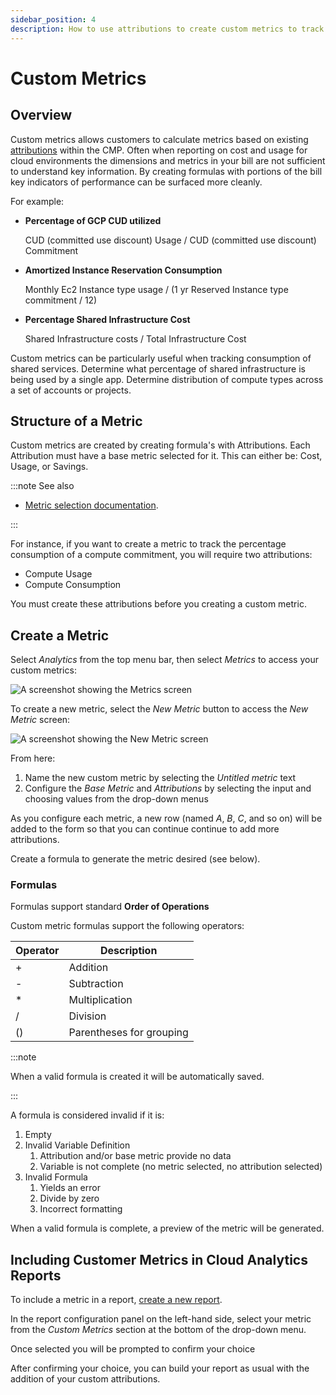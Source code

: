 ```yaml
---
sidebar_position: 4
description: How to use attributions to create custom metrics to track and report on KPIs for your cloud
---
```


# Custom Metrics

## Overview

Custom metrics allows customers to calculate metrics based on existing [attributions](attributing-cloud-spend.mdx) within the CMP. Often when reporting on cost and usage for cloud environments the dimensions and metrics in your bill are not sufficient to understand key information. By creating formulas with portions of the bill key indicators of performance can be surfaced more cleanly.

For example:

- **Percentage of GCP CUD utilized**

  CUD (committed use discount) Usage / CUD (committed use discount) Commitment

- **Amortized Instance Reservation Consumption**

  Monthly Ec2 Instance type usage / (1 yr Reserved Instance type commitment / 12)

- **Percentage Shared Infrastructure Cost**

  Shared Infrastructure costs / Total Infrastructure Cost

Custom metrics can be particularly useful when tracking consumption of shared services. Determine what percentage of shared infrastructure is being used by a single app. Determine distribution of compute types across a set of accounts or projects.

## Structure of a Metric

Custom metrics are created by creating formula's with Attributions. Each Attribution must have a base metric selected for it. This can either be: Cost, Usage, or Savings.

:::note See also

- [Metric selection documentation](editing-your-cloud-report.mdx#metrics).

:::

For instance, if you want to create a metric to track the percentage consumption of a compute commitment, you will require two attributions:

- Compute Usage
- Compute Consumption

You must create these attributions before you creating a custom metric.

## Create a Metric

Select _Analytics_ from the top menu bar, then select _Metrics_ to access your custom metrics:

![A screenshot showing the Metrics screen](../.gitbook/assets/cmp-metrics-screen.png)

To create a new metric, select the _New Metric_ button to access the _New Metric_ screen:

![A screenshot showing the _New Metric_ screen](../.gitbook/assets/cmp-new-metric.png)

From here:

1. Name the new custom metric by selecting the _Untitled metric_ text
2. Configure the _Base Metric_ and _Attributions_ by selecting the input and choosing values from the drop-down menus

As you configure each metric, a new row (named _A_, _B_, _C_, and so on) will
be added to the form so that you can continue continue to add more
attributions.

Create a formula to generate the metric desired (see below).

### Formulas

Formulas support standard **Order of Operations**

Custom metric formulas support the following operators:

| Operator | Description              |
| -------- | ------------------------ |
| +        | Addition                 |
| -        | Subtraction              |
| \*       | Multiplication           |
| /        | Division                 |
| ()       | Parentheses for grouping |

:::note

When a valid formula is created it will be automatically saved.

:::

A formula is considered invalid if it is:

1. Empty
2. Invalid Variable Definition
   1. Attribution and/or base metric provide no data
   2. Variable is not complete (no metric selected, no attribution selected)
3. Invalid Formula
   1. Yields an error
   2. Divide by zero
   3. Incorrect formatting

When a valid formula is complete, a preview of the metric will be generated.

## Including Customer Metrics in Cloud Analytics Reports

To include a metric in a report, [create a new report](create-cloud-report/).

In the report configuration panel on the left-hand side, select your metric from the _Custom Metrics_ section at the bottom of the drop-down menu.

Once selected you will be prompted to confirm your choice

After confirming your choice, you can build your report as usual with the addition of your custom attributions.
